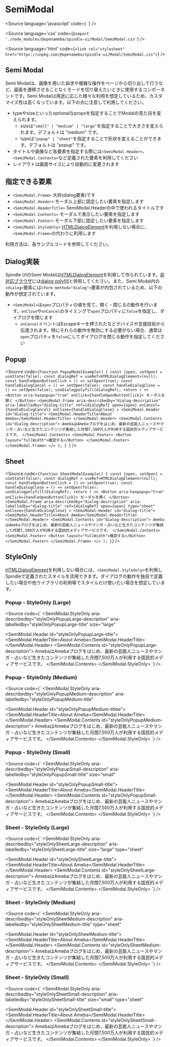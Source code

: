 
# SemiModal

<Meta title="Modal/SemiModal" />

<Source
  language='javascript'
  code={`
  `}
/>

<Source
  language='css'
  code={`@import './node_modules/@openameba/spindle-ui/Modal/SemiModal.css'`}
/>

<Source
  language='html'
  code={`<link rel="stylesheet" href="https://unpkg.com/@openameba/spindle-ui/Modal/SemiModal.css">`}
/>

## Semi Modal

Semi Modalは、画像を用いた訴求や複雑な操作をページから切り出して行うなど、画面を遷移させることなくモードを切り替えたいときに使用するコンポーネントです。Semi Modalは用途に応じた様々な利用を想定しているため、カスタマイズ性は高くなっています。以下の点に注意して利用してください。

- typeやsizeといったoptionalなpropsを指定することでModalの見た目を変えられます。
  - sizeは`"small" | "medium" | "large"`を指定することで大きさを変えられます。デフォルトは "medium" です。
  - typeは`"popup" | "sheet"`を指定することで形状を変えることができます。デフォルトは "popup" です。
- タイトルや画像など各要素を指定する際には`<SemiModal.Header>`、`<SemiModal.Contents>`など定義された要素を利用してください
- レイアウトは画面サイズにより自動的に変更されます

## 指定できる要素

- `<SemiModal.Frame>` 大枠(dialog要素)です
- `<SemiModal.Header>` モーダル上部に固定したい要素を指定します
- `<SemiModal.HeaderTitle>` SemiModal.Headerの中で使われるタイトルです
- `<SemiModal.Contents>` モーダルで表示したい要素を指定します
- `<SemiModal.Footer>` モーダル下部に固定したい要素を指定します
- `<SemiModal.StyleOnly>` [HTMLDialogElement](https://developer.mozilla.org/en-US/docs/Web/API/HTMLDialogElement)を利用しない場合に、`<SemiModal.Frame>`の代わりに利用します

利用方法は、各サンプルコードを参照してください。

## Dialog実装

Spindle UIのSemi Modalは[HTMLDialogElement](https://developer.mozilla.org/en-US/docs/Web/API/HTMLDialogElement)を利用して作られています。[非対応ブラウザ](https://caniuse.com/dialog)には[dialog polyfill](https://github.com/GoogleChrome/dialog-polyfill)と併用してください。また、Semi Modal内の`<dialog>`要素には`<form method="dialog">`要素が内包されているため、以下の動作が想定されています。

- `<SemiModal>`は`open`プロパティの値を見て、開く・閉じるの動作を行います。`onClose`や`onCancel`のタイミングで`open`プロパティに`false`を指定し、ダイアログを閉じます
  - `onCancel`イベントはEscapeキーを押されたなどデバイスや支援技術から伝達されます。特にそれらの動作を無効にする必要がない場合、通常は`open`プロパティを`false`にしてダイアログを閉じる動作を指定してください

## Popup

<Preview withSource="open">
  <Story name="Popup - Normal">
    <PopupModalExample />
  </Story>
</Preview>

<Source
  code={`function PopupModalExample() {
  const [open, setOpen] = useState(false);
  const dialogRef = useRef<HTMLDialogElement>(null);
  const handleOpenButtonClick = () => setOpen(true);
  const handleDialogCancel = () => setOpen(false);
  const handleDialogClose = () => setOpen(false);
  useDialogpolyfill(dialogRef);
  return (
    <>
      <Button aria-haspopup="true" onClick={handleOpenButtonClick}>
        モーダルを開く
      </Button>
      <SemiModal.Frame
        aria-describedby="dialog-description"
        aria-labelledby="dialog-title"
        ref={dialogRef}
        open={open}
        onCancel={handleDialogCancel}
        onClose={handleDialogClose}
      >
        <SemiModal.Header id="dialog-title">
          <SemiModal.HeaderTitle>About Ameba</SemiModal.HeaderTitle>
        </SemiModal.Header>
        <SemiModal.Contents id="dialog-description">
          AmebaはAmebaブログをはじめ、最新の芸能人ニュースやマンガ・占いなど生きたコンテンツが集結した月間7,500万人が利用する国民的メディアサービスです。
        </SemiModal.Contents>
        <SemiModal.Footer>
          <Button layout="fullWidth">確認する</Button>
        </SemiModal.Footer>
      </SemiModal.Frame>
    </>
  );
}
  `}
/>

## Sheet

<Preview withSource="open">
  <Story name="Sheet - Normal">
    <SheetModalExample />
  </Story>
</Preview>

<Source
  code={`
function SheetModalExample() {
  const [open, setOpen] = useState(false);
  const dialogRef = useRef<HTMLDialogElement>(null);
  const handleOpenButtonClick = () => setOpen(true);
  const handleDialogClose = () => setOpen(false);
  useDialogpolyfill(dialogRef);
  return (
    <>
      <Button aria-haspopup="true" onClick={handleOpenButtonClick}>
        モーダルを開く
      </Button>
      <SemiModal.Frame
        aria-describedby="dialog-description"
        aria-labelledby="dialog-title"
        ref={dialogRef}
        open={open}
        type="sheet"
        onClose={handleDialogClose}
      >
        <SemiModal.Header id="dialog-title">
          <SemiModal.HeaderTitle>About Ameba</SemiModal.HeaderTitle>
        </SemiModal.Header>
        <SemiModal.Contents id="dialog-description">
          AmebaはAmebaブログをはじめ、最新の芸能人ニュースやマンガ・占いなど生きたコンテンツが集結した月間7,500万人が利用する国民的メディアサービスです。
        </SemiModal.Contents>
        <SemiModal.Footer>
          <Button layout="fullWidth">確認する</Button>
        </SemiModal.Footer>
      </SemiModal.Frame>
    </>
  );
}
  `}
/>

## StyleOnly
[HTMLDialogElement](https://developer.mozilla.org/en-US/docs/Web/API/HTMLDialogElement)を利用しない場合には、`<SemiModal.StyleOnly>`を利用しSpindleで定義されたスタイルを流用できます。ダイアログの動作を独自で定義したい場合や他ライブラリの利用等でスタイルだけ使いたい場合を想定しています。

### Popup - StyleOnly (Large)

<Preview withSource="open">
  <Story name="Popup - StyleOnly (Large)">
    <StyleOnlyPopupLarge />
  </Story>
</Preview>

<Source
  code={`
<SemiModal.StyleOnly
  aria-describedby="styleOnlyPopupLarge-description"
  aria-labelledby="styleOnlyPopupLarge-title"
  size="large"
>
  <SemiModal.Header id="styleOnlyPopupLarge-title">
    <SemiModal.HeaderTitle>About Ameba</SemiModal.HeaderTitle>
  </SemiModal.Header>
  <SemiModal.Contents id="styleOnlyPopupLarge-description">
    AmebaはAmebaブログをはじめ、最新の芸能人ニュースやマンガ・占いなど生きたコンテンツが集結した月間7,500万人が利用する国民的メディアサービスです。
  </SemiModal.Contents>
</SemiModal.StyleOnly>
  `}
/>

### Popup - StyleOnly (Medium)

<Preview withSource="open">
  <Story name="Popup - StyleOnly (Medium)">
    <StyleOnlyPopupMedium />
  </Story>
</Preview>

<Source
  code={`
<SemiModal.StyleOnly
  aria-describedby="styleOnlyPopupMedium-description"
  aria-labelledby="styleOnlyPopupMedium-title"
>
  <SemiModal.Header id="styleOnlyPopupMedium-titlee">
    <SemiModal.HeaderTitle>About Ameba</SemiModal.HeaderTitle>
  </SemiModal.Header>
  <SemiModal.Contents id="styleOnlyPopupMedium-description">
    AmebaはAmebaブログをはじめ、最新の芸能人ニュースやマンガ・占いなど生きたコンテンツが集結した月間7,500万人が利用する国民的メディアサービスです。
  </SemiModal.Contents>
</SemiModal.StyleOnly>
  `}
/>

### Popup - StyleOnly (Small)

<Preview withSource="open">
  <Story name="Popup - StyleOnly (Small)">
    <StyleOnlyPopupSmall />
  </Story>
</Preview>

<Source
  code={`
<SemiModal.StyleOnly
  aria-describedby="styleOnlyPopupSmall-description"
  aria-labelledby="styleOnlyPopupSmall-title"
  size="small"
>
  <SemiModal.Header id="styleOnlyPopupSmall-title">
    <SemiModal.HeaderTitle>About Ameba</SemiModal.HeaderTitle>
  </SemiModal.Header>
  <SemiModal.Contents id="styleOnlyPopupSmall-description">
    AmebaはAmebaブログをはじめ、最新の芸能人ニュースやマンガ・占いなど生きたコンテンツが集結した月間7,500万人が利用する国民的メディアサービスです。
  </SemiModal.Contents>
</SemiModal.StyleOnly>
  `}
/>

### Sheet - StyleOnly (Large)

<Preview withSource="open">
  <Story name="Sheet - StyleOnly (Large)">
    <StyleOnlySheetLarge />
  </Story>
</Preview>

<Source
  code={`
<SemiModal.StyleOnly
  aria-describedby="styleOnlySheetLarge-description"
  aria-labelledby="styleOnlySheetLarge-title"
  size="large"
  type="sheet"
>
  <SemiModal.Header id="styleOnlySheetLarge-title">
    <SemiModal.HeaderTitle>About Ameba</SemiModal.HeaderTitle>
  </SemiModal.Header>
  <SemiModal.Contents id="styleOnlySheetLarge-description">
    AmebaはAmebaブログをはじめ、最新の芸能人ニュースやマンガ・占いなど生きたコンテンツが集結した月間7,500万人が利用する国民的メディアサービスです。
  </SemiModal.Contents>
</SemiModal.StyleOnly>
  `}
/>

### Sheet - StyleOnly (Medium)

<Preview withSource="open">
  <Story name="Sheet - StyleOnly (Medium)">
    <StyleOnlySheetMedium />
  </Story>
</Preview>

<Source
  code={`
<SemiModal.StyleOnly
  aria-describedby="styleOnlySheetMedium-description"
  aria-labelledby="styleOnlySheetMedium-title"
  type="sheet"
>
  <SemiModal.Header id="styleOnlySheetMedium-title">
    <SemiModal.HeaderTitle>About Ameba</SemiModal.HeaderTitle>
  </SemiModal.Header>
  <SemiModal.Contents id="styleOnlySheetMedium-description">
    AmebaはAmebaブログをはじめ、最新の芸能人ニュースやマンガ・占いなど生きたコンテンツが集結した月間7,500万人が利用する国民的メディアサービスです。
  </SemiModal.Contents>
</SemiModal.StyleOnly>
  `}
/>

### Sheet - StyleOnly (Small)

<Preview withSource="open">
  <Story name="Sheet - StyleOnly (Small)">
    <StyleOnlySheetSmall />
  </Story>
</Preview>

<Source
  code={`
<SemiModal.StyleOnly
  aria-describedby="styleOnlySheetSmall-description"
  aria-labelledby="styleOnlySheetSmall-title"
  size="small"
  type="sheet"
>
  <SemiModal.Header id="styleOnlySheetSmall-title">
    <SemiModal.HeaderTitle>About Ameba</SemiModal.HeaderTitle>
  </SemiModal.Header>
  <SemiModal.Contents id="styleOnlySheetSmall-description">
    AmebaはAmebaブログをはじめ、最新の芸能人ニュースやマンガ・占いなど生きたコンテンツが集結した月間7,500万人が利用する国民的メディアサービスです。
  </SemiModal.Contents>
</SemiModal.StyleOnly>
  `}
/>

